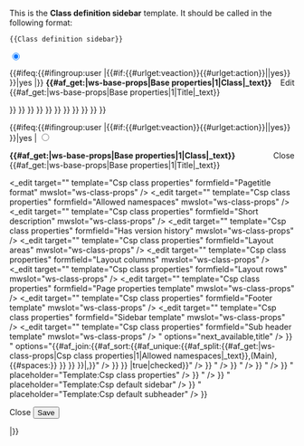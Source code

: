 <noinclude>

This is the '''Class definition sidebar''' template. It should be called in the following format:

<pre>
{{Class definition sidebar}}
</pre>

</noinclude><includeonly><!--

--><div class="tab-content"><!--
--><input type="radio" id="sidebar-view" name="toggle-sidebar" checked="checked" class="d-none sidebar-view" /><!--
--><div class="card sidebar-view-tab">
<div class="card-header">{{#ifeq:{{#ifingroup:user |{{#if:{{#urlget:veaction}}{{#urlget:action}}||yes}} }}|yes |<span style="float:right"><label for="sidebar-edit" class="btn btn-secondary">Edit</label></span>}}
<b class="d-block">{{#af_get:{{{$pageData}}}|ws-base-props|Base properties|1|Class|_text}}</b>
{{#af_get:{{{$pageData}}}|ws-base-props|Base properties|1|Title|_text}}
</div><!-- end of .card-header -->
<div class="card-body">
{{Csp sidebar item
|Label=Pagetitle format
|Value={{#af_get:{{{$pageData}}}|ws-class-props|Csp class properties|1|Pagetitle format |_text}}
}}{{Csp sidebar item
|Label=Allowed namespaces
|Value={{#af_get:{{{$pageData}}}|ws-class-props|Csp class properties|1|Allowed namespaces |_text}}
}}{{Csp sidebar item
|Label=Short description
|Value={{#af_get:{{{$pageData}}}|ws-class-props|Csp class properties|1|Short description |_text}}
}}{{Csp sidebar item
|Label=Has version history
|Value={{#af_get:{{{$pageData}}}|ws-class-props|Csp class properties|1|Has version history |_text}}
}}{{Csp sidebar item
|Label=Layout areas
|Value={{#af_get:{{{$pageData}}}|ws-class-props|Csp class properties|1|Layout areas |_text}}
}}{{Csp sidebar item
|Label=Layout columns
|Value={{#af_get:{{{$pageData}}}|ws-class-props|Csp class properties|1|Layout columns |_text}}
}}{{Csp sidebar item
|Label=Layout rows
|Value={{#af_get:{{{$pageData}}}|ws-class-props|Csp class properties|1|Layout rows |_text}}
}}{{Csp sidebar item
|Label=Class properties template
|Value={{#af_get:{{{$pageData}}}|ws-class-props|Csp class properties|1|Page properties template |_text}}
}}{{Csp sidebar item
|Label=Footer template
|Value={{#af_get:{{{$pageData}}}|ws-class-props|Csp class properties|1|Footer template |_text}}
}}{{Csp sidebar item
|Label=Sidebar template
|Value={{#af_get:{{{$pageData}}}|ws-class-props|Csp class properties|1|Sidebar template |_text}}
}}{{Csp sidebar item
|Label=Sub header template
|Value={{#af_get:{{{$pageData}}}|ws-class-props|Csp class properties|1|Sub header template |_text}}
}}<!--

--></div><!-- end of .card-body -->
</div><!-- end of .card 

-->{{#ifeq:{{#ifingroup:user |{{#if:{{#urlget:veaction}}{{#urlget:action}}||yes}} }}|yes |<!--
--><input type="radio" id="sidebar-edit" name="toggle-sidebar" class="d-none sidebar-edit" /><!--
--><div class="card sidebar-edit-tab"><!--
--><div class="card-header"><span style="float:right"><label for="sidebar-view" class="btn btn-secondary" >Close</label></span>
<b class="d-block">{{#af_get:{{{$pageData}}}|ws-base-props|Base properties|1|Class|_text}}</b>
{{#af_get:{{{$pageData}}}|ws-base-props|Base properties|1|Title|_text}}
</div><!-- end of .card-header -->
<div class="card-body">
<form action="addToWiki"><!--

// _edits
--><_edit target="{{PAGEID}}" template="Csp class properties" formfield="Pagetitle format" mwslot="ws-class-props" />
<_edit target="{{PAGEID}}" template="Csp class properties" formfield="Allowed namespaces" mwslot="ws-class-props" />
<_edit target="{{PAGEID}}" template="Csp class properties" formfield="Short description" mwslot="ws-class-props" />
<_edit target="{{PAGEID}}" template="Csp class properties" formfield="Has version history" mwslot="ws-class-props" />
<_edit target="{{PAGEID}}" template="Csp class properties" formfield="Layout areas" mwslot="ws-class-props" />
<_edit target="{{PAGEID}}" template="Csp class properties" formfield="Layout columns" mwslot="ws-class-props" />
<_edit target="{{PAGEID}}" template="Csp class properties" formfield="Layout rows" mwslot="ws-class-props" />
<_edit target="{{PAGEID}}" template="Csp class properties" formfield="Page properties template" mwslot="ws-class-props" />
<_edit target="{{PAGEID}}" template="Csp class properties" formfield="Footer template" mwslot="ws-class-props" />
<_edit target="{{PAGEID}}" template="Csp class properties" formfield="Sidebar template" mwslot="ws-class-props" />
<_edit target="{{PAGEID}}" template="Csp class properties" formfield="Sub header template" mwslot="ws-class-props" />
<!-- end of _edits

// form fields
-->{{Csp sidebar item
|Label=Pagetitle format
|Value=<select name="Pagetitle format" class="form-control" required="required" allowclear selected="{{#af_get:{{{$pageData}}}|ws-class-props|Csp class properties|1|Pagetitle format|_text}}" options="next_available,title" />
}}
{{Csp sidebar item
|Label=Allowed namespaces
|Value=<_token id="token-{{lc:{{anchorencode:Allowed namespaces}} }}" name="Allowed namespaces[]" multiple="multiple" class="form-control" allowtags="allowtags" allowclear selected="{{#af_get:{{{$pageData}}}|ws-class-props|Csp class properties|1|Allowed namespaces|_text}}" options="{{#af_join:{{#af_sort:{{#af_unique:{{#af_split:{{#af_get:{{{$pageData}}}|ws-class-props|Csp class properties|1|Allowed namespaces|_text}},(Main),{{#spaces:}} }} }} }}|,}}" />
}}
{{Csp sidebar item
|Label=Short description
|Value=<input type="textarea" name="Short description" class="form-control" >{{#af_get:{{{$pageData}}}|ws-class-props|Csp class properties|1|Short description|_text}}</input>
}}
{{Csp sidebar item
|Label=<label for="checkbox-{{lc:{{anchorencode:Has version history}} }}" >Has version history</label>
|Value=<input type="hidden" name="Has version history" value="" />
<input type="checkbox" id="checkbox-{{lc:{{anchorencode:Has version history}} }}" name="Has version history" class="form-control" value="true" checked="{{#ifeq:{{#af_get:{{{$pageData}}}|ws-class-props|Csp class properties|1|Has version history|_text}} |true|checked}}" />
}}
{{Csp sidebar item
|Label=Layout areas
|Value=<input type="text" name="Layout areas" class="form-control" value="{{#af_get:{{{$pageData}}}|ws-class-props|Csp class properties|1|Layout areas|_text}}" />
}}
{{Csp sidebar item
|Label=Layout columns
|Value=<input type="text" name="Layout columns" class="form-control" value="{{#af_get:{{{$pageData}}}|ws-class-props|Csp class properties|1|Layout columns|_text}}" />
}}
{{Csp sidebar item
|Label=Layout rows
|Value=<input type="text" name="Layout rows" class="form-control" value="{{#af_get:{{{$pageData}}}|ws-class-props|Csp class properties|1|Layout rows|_text}}" />
}}
{{Csp sidebar item
|Label=Class properties template
|Value=<input type="text" name="Page properties template" class="form-control" value="{{#af_get:{{{$pageData}}}|ws-class-props|Csp class properties|1|Page properties template|_text}}" placeholder="Template:Csp class properties" />
}}
{{Csp sidebar item
|Label=Footer template
|Value=<input type="text" name="Footer template" class="form-control" value="{{#af_get:{{{$pageData}}}|ws-class-props|Csp class properties|1|Footer template|_text}}" />
}}
{{Csp sidebar item
|Label=Sidebar template
|Value=<input type="text" name="Sidebar template" class="form-control" value="{{#af_get:{{{$pageData}}}|ws-class-props|Csp class properties|1|Sidebar template|_text}}" placeholder="Template:Csp default sidebar" />
}}
{{Csp sidebar item
|Label=Sub header template
|Value=<input type="text" name="Sub header template" class="form-control" value="{{#af_get:{{{$pageData}}}|ws-class-props|Csp class properties|1|Sub header template|_text}}" placeholder="Template:Csp default subheader" />
}}
<!-- 

--><div class="text-right">
<label for="sidebar-view" class="btn btn-secondary">Close</label>
<input type="submit" value="Save" class="btn btn-primary" />
</div>
</form>
</div><!-- end of .card-body -->
</div><!-- end of .card -->
|}}<!-- end of #ifeq @allow sidebar edit == yes -->
</div><!-- end of .tab-content 

-->{{Show version history}}<!--
--></includeonly>